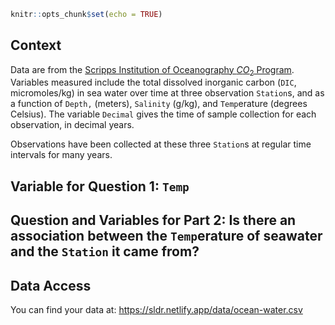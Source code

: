 

```r
knitr::opts_chunk$set(echo = TRUE)
```

## Context

Data are from the [Scripps Institution of Oceanography $CO_2$  Program](https://scrippsco2.ucsd.edu/data/seawater_carbon/ocean_time_series.html).  Variables measured include the total dissolved inorganic carbon (`DIC`, micromoles/kg) in sea water over time at three observation `Station`s, and as a function of `Depth,` (meters), `Salinity` (g/kg), and `Temp`erature (degrees Celsius). The variable `Decimal` gives the time of sample collection for each observation, in decimal years.

Observations have been collected at these three `Station`s at regular time intervals for many years.

## Variable for Question 1: `Temp`

## Question and Variables for Part 2: Is there an association between the `Temp`erature of seawater and the `Station` it came from?



## Data Access

You can find your data at: <https://sldr.netlify.app/data/ocean-water.csv>

